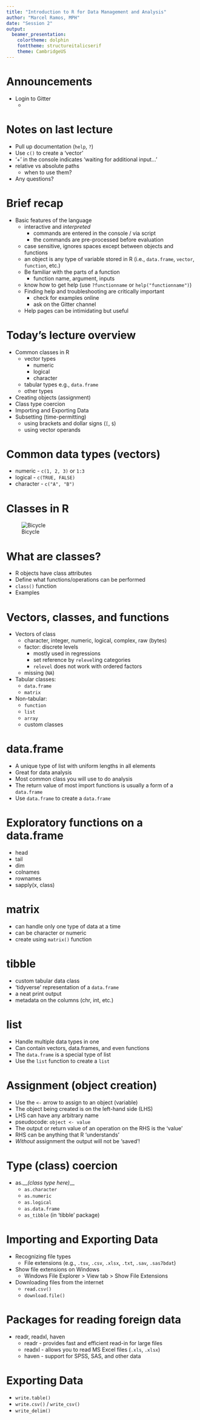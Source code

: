 ```yaml
---
title: "Introduction to R for Data Management and Analysis"
author: "Marcel Ramos, MPH"
date: "Session 2"
output:
  beamer_presentation:
    colortheme: dolphin
    fonttheme: structureitalicserif
    theme: CambridgeUS
---
```


# Announcements

* Login to Gitter
  * \url{https://gitter.im/CUNYSPHCode/IntroR}

# Notes on last lecture

* Pull up documentation (`help`, `?`)
* Use `c()` to create a 'vector'
* '+' in the console indicates 'waiting for additional input...'
* relative vs absolute paths
    * when to use them?
* Any questions?

# Brief recap

* Basic features of the language
    * interactive and _interpreted_
        * commands are entered in the console / via script
        * the commands are pre-processed before evaluation
    * case sensitive, ignores spaces except between objects and functions
    * an object is any type of variable stored in R (i.e., `data.frame`, `vector`, `function`, etc.)
    * Be familiar with the parts of a function
        * function name, argument, inputs
    * know how to get help (use `?functionname` or `help("functionname")`)
    * Finding help and troubleshooting are critically important
        * check for examples online
        * ask on the Gitter channel
    * Help pages can be intimidating but useful

# Today's lecture overview

* Common classes in R
    * vector types
        * numeric
        * logical
        * character
    * tabular types e.g., `data.frame`
    * other types
* Creating objects (assignment)
* Class type coercion
* Importing and Exporting Data
* Subsetting (time-permitting)
    * using brackets and dollar signs (`[`, `$`)
    * using vector operands

# Common data types (vectors)

* numeric - `c(1, 2, 3)` or `1:3`
* logical - `c(TRUE, FALSE)`
* character - `c("A", "B")`

# Classes in R

![Bicycle](bicycle-34159_960_720.png)

# What are classes?

* R objects have class attributes
* Define what functions/operations can be performed
* `class()` function
* Examples

# Vectors, classes, and functions

* Vectors of class
    * character, integer, numeric, logical, complex, raw (bytes)
    * factor: discrete levels
        * mostly used in regressions
        * set reference by `relevel`ing categories
        * `relevel` does not work with ordered factors
    * missing (`NA`)
* Tabular classes:
    * `data.frame`
    * `matrix`
* Non-tabular:
    * `function`
    * `list`
    * `array`
    * custom classes

# data.frame

* A unique type of list with uniform lengths in all elements
* Great for data analysis
* Most common class you will use to do analysis
* The return value of most import functions is usually a form
of a `data.frame`
* Use `data.frame` to create a `data.frame`

# Exploratory functions on a data.frame

* head
* tail
* dim
* colnames
* rownames
* sapply(x, class)


# matrix

* can handle only one type of data at a time
* can be character or numeric
* create using `matrix()` function

# tibble

* custom tabular data class
* 'tidyverse' representation of a `data.frame`
* a neat print output
* metadata on the columns (chr, int, etc.)

# list

* Handle multiple data types in one
* Can contain vectors, data.frames, and even functions
* The `data.frame` is a special type of list
* Use the `list` function to create a `list`

# Assignment (object creation)

* Use the `<-` arrow to assign to an object (variable)
* The object being created is on the left-hand side (LHS)
* LHS can have any arbitrary name
* pseudocode: `object <- value`
* The output or return value of an operation on the RHS is the 'value'
* RHS can be anything that R 'understands'
* _Without_ assignment the output will not be 'saved'!

# Type (class) coercion

* as.__*(class type here)*__
    * `as.character`
    * `as.numeric`
    * `as.logical`
    * `as.data.frame`
    * `as_tibble` (in 'tibble' package)

# Importing and Exporting Data

* Recognizing file types
    * File extensions (e.g., `.tsv`, `.csv`, `.xlsx`, `.txt`, `.sav`, `.sas7bdat`)
* Show file extensions on Windows
    * Windows File Explorer > View tab > Show File Extensions
* Downloading files from the internet
    * `read.csv()`
    * `download.file()`

# Packages for reading foreign data

* readr, readxl, haven
    * readr - provides fast and efficient read-in for large files
    * readxl - allows you to read MS Excel files (`.xls`, `.xlsx`)
    * haven - support for SPSS, SAS, and other data

# Exporting Data

* `write.table()`
* `write.csv()` / `write_csv()`
* `write_delim()`

